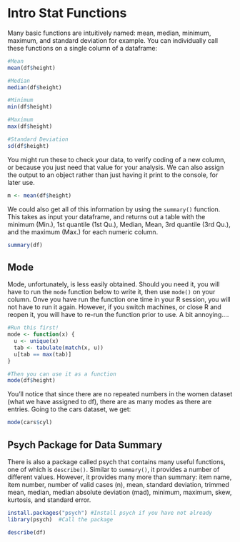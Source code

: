 # Intro Stat Functions {#introstat}

Many basic functions are intuitively named: mean, median, minimum, maximum, and standard deviation for example.  You can individually call these functions on a single column of a dataframe:

```r
#Mean
mean(df$height)

#Median
median(df$height)

#Minimum
min(df$height)

#Maximum
max(df$height)

#Standard Deviation
sd(df$height)
```

You might run these to check your data, to verify coding of a new column, or because you just need that value for your analysis.  We can also assign the output to an object rather than just having it print to the console, for later use.

```r
m <- mean(df$height)
```

We could also get all of this information by using the `summary()` function.  This takes as input your dataframe, and returns out a table with the minimum (Min.), 1st quantile (1st Qu.), Median, Mean, 3rd quantile (3rd Qu.), and the maximum (Max.) for each numeric column.

```r
summary(df)
```

## Mode
Mode, unfortunately, is less easily obtained.  Should you need it, you will have to run the `mode` function below to write it, then use `mode()` on your column.  Onve you have run the function one time in your R session, you will not have to run it again.  However, if you switch machines, or close R and reopen it, you will have to re-run the function prior to use.  A bit annoying....  

```r
#Run this first!
mode <- function(x) {
  u <- unique(x)
  tab <- tabulate(match(x, u))
  u[tab == max(tab)]
}

#Then you can use it as a function
mode(df$height)
```

You'll notice that since there are no repeated numbers in the women dataset (what we have assigned to df), there are as many modes as there are entries.  Going to the cars dataset, we get:

```r
mode(cars$cyl)
```


## Psych Package for Data Summary
There is also a package called psych that contains many useful functions, one of which is `describe()`.  Similar to `summary()`, it provides a number of different values.  However, it provides many more than summary: item name, item number, number of valid cases (n), mean, standard deviation, trimmed mean, median, median absolute deviation (mad), minimum, maximum, skew, kurtosis, and standard error.  
```r
install.packages("psych") #Install psych if you have not already
library(psych)  #Call the package

describe(df)
```
